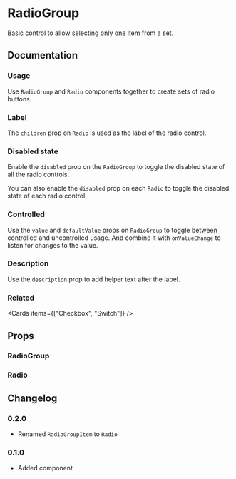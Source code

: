 
# RadioGroup

Basic control to allow selecting only one item from a set.

<Links component="radio" />

## Documentation

### Usage

Use `RadioGroup` and `Radio` components together to create sets of radio buttons.

<Demo component="radio-group/usage" />

### Label

The `children` prop on `Radio` is used as the label of the radio control.

<Demo component="radio-group/label-usage" />

### Disabled state

Enable the `disabled` prop on the `RadioGroup` to toggle the disabled state of all the radio controls.

<Demo component="radio-group/disabled-group-usage" />

You can also enable the `disabled` prop on each `Radio` to toggle the disabled state of each radio control.

<Demo component="radio-group/disabled-usage" />

### Controlled

Use the `value` and `defaultValue` props on `RadioGroup` to toggle between controlled and uncontrolled usage. And combine it with `onValueChange` to listen for changes to the value.

<Demo component="radio-group/controlled-usage" />

### Description

Use the `description` prop to add helper text after the label.

<Demo component="radio-group/description-usage" />

### Related

<Cards items={["Checkbox", "Switch"]} />

## Props

### RadioGroup

<PropsTable component="RadioGroup" />

### Radio

<PropsTable component="Radio" />

## Changelog

### 0.2.0

- Renamed `RadioGroupItem` to `Radio`

### 0.1.0

- Added component
